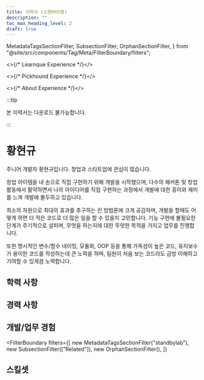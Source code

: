 ```yaml
---
title: 이력서 (스탠바이랩)
description: ""
toc_max_heading_level: 2
draft: true
---
```



  MetadataTagsSectionFilter,
  SubsectionFilter,
  OrphanSectionFilter,
} from "@site/src/components/Tag/Meta/FilterBoundary/filters";


<>{/* Learnque Experience */}</>


<>{/* Pickhound Experience */}</>


<>{/* About Experience */}</>


:::tip

본 이력서는 다운로드 불가능합니다.

:::

# 황현규

<Overview />

주니어 개발자 황현규입니다. 창업과 스타트업에 관심이 많습니다.

창업 아이템을 내 손으로 직접 구현하기 위해 개발을 시작했으며, 다수의 해커톤 및 창업 활동에서 활약하면서 나의 아이디어를 직접 구현하는 과정에서 개발에 대한 흥미와 재미를 느껴 개발에 몰두하고 있습니다.

최소의 자원으로 최대의 효과를 추구하는 린 방법론에 크게 공감하며, 개발을 할때도 어떻게 하면 더 적은 코드로 더 많은 일을 할 수 있을지 고민합니다. 기능 구현에 불필요한 단계가 주기적으로 살피며, 무엇을 하는지에 대한 뚜렷한 목적을 가지고 업무를 진행합니다.

또한 명시적인 변수/함수 네이밍, 모듈화, OOP 등을 통해 가독성이 높은 코드, 유지보수가 용이한 코드를 작성하는데 큰 노력을 하며, 팀원이 처음 보는 코드라도 금방 이해하고 기여할 수 있게끔 노력합니다.

## 학력 사항

<Education />

## 경력 사항

<Experience />

## 개발/업무 경험

<FilterBoundary
  filters={[
    new MetadataTagsSectionFilter("standbylab"),
    new SubsectionFilter(["Related"]),
    new OrphanSectionFilter(),
  ]}
>
  <ProjectTitle
    title="01joseph-hwang10.github.io"
    link="https://github.com/01Joseph-Hwang10/01joseph-hwang10.github.io"
  />
  <AboutCommon />
  <ProjectTitle
    title="PickHound"
    link="https://01joseph-hwang10.github.io/docs/career-description/pickhound"
  />
  <AdminDashboard />
  <BannerManager />
  <PickhoundCommon />
  <LearnQueExperience />
  <RecommendationAPI />
  <BanditEngine />
</FilterBoundary>

## 스킬셋

<Skillsets />
